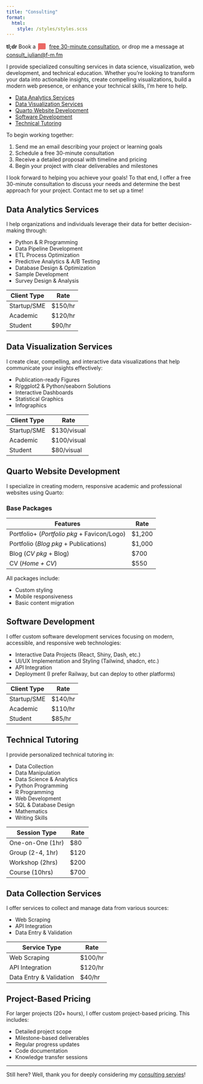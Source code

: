 ```yaml
---
title: "Consulting"
format: 
  html:
    style: /styles/styles.scss
---
```


<p>
<strong>tl;dr</strong> Book a <svg xmlns="http://www.w3.org/2000/svg" width="24" height="24" viewBox="0 0 24 24" style="display: inline-block; margin-right: 4px; vertical-align: middle;"><path d="M20 2H4C2.9 2 2 2.9 2 4V22L6 18H20C21.1 18 22 17.1 22 16V4C22 2.9 21.1 2 20 2Z" fill="#eb6864"/></svg>
[free 30-minute consultation](https://calendly.com/jdnricardo/new-meeting), or drop me a message at 
<a href="mailto:consult_julian@f-m.fm" style="display: inline-block;">consult_julian@f-m.fm</a>
</p>

I provide specialized consulting services in data science, visualization, web development, and technical education. Whether you're looking to transform your data into actionable insights, create compelling visualizations, build a modern web presence, or enhance your technical skills, I'm here to help.

* [Data Analytics Services](#data-analytics-services)
* [Data Visualization Services](#data-visualization-services)
* [Quarto Website Development](#quarto-website-development)
* [Software Development](#software-development)
* [Technical Tutoring](#technical-tutoring)

To begin working together:

1. Send me an email describing your project or learning goals
2. Schedule a free 30-minute consultation
3. Receive a detailed proposal with timeline and pricing
4. Begin your project with clear deliverables and milestones

I look forward to helping you achieve your goals! To that end, I offer a free 30-minute consultation to discuss your needs and determine the best approach for your project. Contact me to set up a time!

## Data Analytics Services

I help organizations and individuals leverage their data for better decision-making through:

* Python & R Programming
* Data Pipeline Development
* ETL Process Optimization
* Predictive Analytics & A/B Testing
* Database Design & Optimization
* Sample Development
* Survey Design & Analysis

| Client Type | Rate    |
|-------------|---------|
| Startup/SME | $150/hr |
| Academic    | $120/hr |
| Student     | $90/hr  |

## Data Visualization Services

I create clear, compelling, and interactive data visualizations that help communicate your insights effectively:

* Publication-ready Figures
* R/ggplot2 & Python/seaborn Solutions
* Interactive Dashboards
* Statistical Graphics
* Infographics

| Client Type | Rate         |
|-------------|--------------|
| Startup/SME | $130/visual  |
| Academic    | $100/visual  |
| Student     | $80/visual   |

## Quarto Website Development

I specialize in creating modern, responsive academic and professional websites using Quarto:

### Base Packages

| Features                                           | Rate   |
|---------------------------------------------------|--------|
| Portfolio+ (*Portfolio pkg* + Favicon/Logo)      | $1,200 |
| Portfolio (*Blog pkg* + Publications)      | $1,000 |
| Blog (*CV pkg* + Blog)                     | $700   |
| CV (*Home + CV*)                                  | $550   |

All packages include:

* Custom styling
* Mobile responsiveness
* Basic content migration

## Software Development

I offer custom software development services focusing on modern, accessible, and responsive web technologies:

* Interactive Data Projects (React, Shiny, Dash, etc.)
* UI/UX Implementation and Styling (Tailwind, shadcn, etc.)
* API Integration
* Deployment (I prefer Railway, but can deploy to other platforms)

| Client Type | Rate    |
|-------------|---------|
| Startup/SME | $140/hr |
| Academic    | $110/hr |
| Student     | $85/hr  |

## Technical Tutoring

I provide personalized technical tutoring in:

* Data Collection
* Data Manipulation
* Data Science & Analytics
* Python Programming
* R Programming
* Web Development
* SQL & Database Design
* Mathematics
* Writing Skills

| Session Type        | Rate      |
|--------------------|-----------|
| One-on-One (1hr)   | $80      |
| Group (2-4, 1hr)   | $120     |
| Workshop (2hrs)    | $200     |
| Course (10hrs)     | $700     |

## Data Collection Services

I offer services to collect and manage data from various sources:

* Web Scraping
* API Integration
* Data Entry & Validation

| Service Type | Rate    |
|--------------|---------|
| Web Scraping | $100/hr |
| API Integration | $120/hr |
| Data Entry & Validation | $40/hr |

## Project-Based Pricing

For larger projects (20+ hours), I offer custom project-based pricing. This includes:

* Detailed project scope
* Milestone-based deliverables
* Regular progress updates
* Code documentation
* Knowledge transfer sessions

--------------------------------

Still here? Well, thank you for deeply considering my [consulting servies](https://calendly.com/jdnricardo/)!